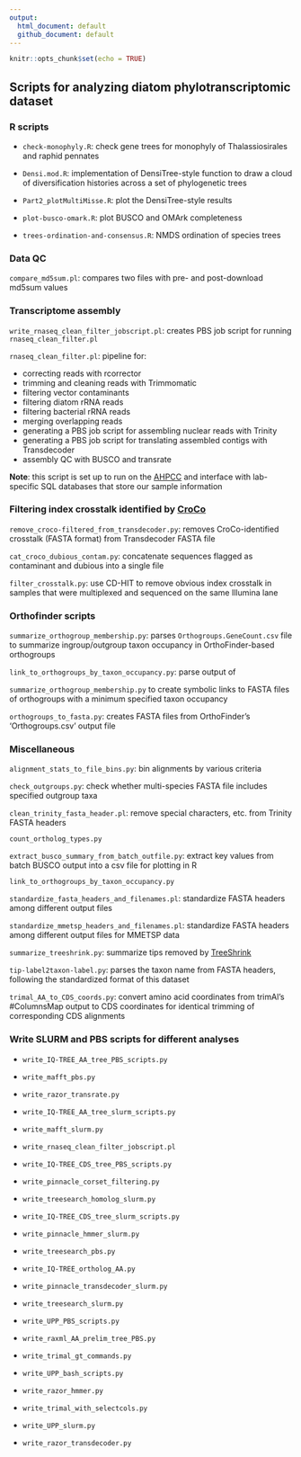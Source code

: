 ```yaml
---
output:
  html_document: default
  github_document: default
---
```


```r
knitr::opts_chunk$set(echo = TRUE)
```

## Scripts for analyzing diatom phylotranscriptomic dataset

### R scripts

  - `check-monophyly.R`: check gene trees for monophyly of Thalassiosirales and raphid pennates

  - `Densi.mod.R`: implementation of DensiTree-style function to draw a cloud of diversification histories across a set of phylogenetic trees
  
  - `Part2_plotMultiMisse.R`: plot the DensiTree-style results

  - `plot-busco-omark.R`: plot BUSCO and OMArk completeness

  - `trees-ordination-and-consensus.R`: NMDS ordination of species trees
  
### Data QC

`compare_md5sum.pl`: compares two files with pre- and post-download md5sum values


### Transcriptome assembly

`write_rnaseq_clean_filter_jobscript.pl`: creates PBS job script for running `rnaseq_clean_filter.pl`

`rnaseq_clean_filter.pl`: pipeline for:

- correcting reads with rcorrector
- trimming and cleaning reads with Trimmomatic
- filtering vector contaminants
- filtering diatom rRNA reads
- filtering bacterial rRNA reads
- merging overlapping reads
- generating a PBS job script for assembling nuclear reads with Trinity  
- generating a PBS job script for translating assembled contigs with Transdecoder
- assembly QC with BUSCO and transrate

**Note**: this script is set up to run on the [AHPCC](http://hpc.uark.edu/hpc/) and interface with lab-specific SQL databases that store our sample information


### Filtering index crosstalk identified by [CroCo](https://bmcbiol.biomedcentral.com/articles/10.1186/s12915-018-0486-7)

`remove_croco-filtered_from_transdecoder.py`: removes CroCo-identified crosstalk (FASTA format) from Transdecoder FASTA file

`cat_croco_dubious_contam.py`: concatenate sequences flagged as contaminant and dubious into a single file

`filter_crosstalk.py`: use CD-HIT to remove obvious index crosstalk in samples that were multiplexed and sequenced on the same Illumina lane


### Orthofinder scripts
`summarize_orthogroup_membership.py`: parses `Orthogroups.GeneCount.csv` file to summarize ingroup/outgroup taxon occupancy in OrthoFinder-based orthogroups

`link_to_orthogroups_by_taxon_occupancy.py`: parse output of 

`summarize_orthogroup_membership.py` to create symbolic links to FASTA files of orthogroups with a minimum specified taxon occupancy

`orthogroups_to_fasta.py`: creates FASTA files from OrthoFinder's 'Orthogroups.csv' output file

### Miscellaneous
`alignment_stats_to_file_bins.py`: bin alignments by various criteria

`check_outgroups.py`: check whether multi-species FASTA file includes specified outgroup taxa

`clean_trinity_fasta_header.pl`: remove special characters, etc. from Trinity FASTA headers

`count_ortholog_types.py`

`extract_busco_summary_from_batch_outfile.py`: extract key values from batch BUSCO output into a csv file for plotting in R

`link_to_orthogroups_by_taxon_occupancy.py`

`standardize_fasta_headers_and_filenames.pl`: standardize FASTA headers among different output files

`standardize_mmetsp_headers_and_filenames.pl`: standardize FASTA headers among different output files for MMETSP data

`summarize_treeshrink.py`: summarize tips removed by [TreeShrink](https://github.com/uym2/TreeShrink)

`tip-label2taxon-label.py`: parses the taxon name from FASTA headers, following the standardized format of this dataset

`trimal_AA_to_CDS_coords.py`: convert amino acid coordinates from trimAl's #ColumnsMap output to CDS coordinates for identical trimming of corresponding CDS alignments



### Write SLURM and PBS scripts for different analyses

- `write_IQ-TREE_AA_tree_PBS_scripts.py`

- `write_mafft_pbs.py`

- `write_razor_transrate.py`

- `write_IQ-TREE_AA_tree_slurm_scripts.py`

- `write_mafft_slurm.py`

- `write_rnaseq_clean_filter_jobscript.pl`

- `write_IQ-TREE_CDS_tree_PBS_scripts.py`

- `write_pinnacle_corset_filtering.py`

- `write_treesearch_homolog_slurm.py`

- `write_IQ-TREE_CDS_tree_slurm_scripts.py`

- `write_pinnacle_hmmer_slurm.py`

- `write_treesearch_pbs.py`

- `write_IQ-TREE_ortholog_AA.py`

- `write_pinnacle_transdecoder_slurm.py`

- `write_treesearch_slurm.py`

- `write_UPP_PBS_scripts.py`

- `write_raxml_AA_prelim_tree_PBS.py`

- `write_trimal_gt_commands.py`

- `write_UPP_bash_scripts.py`

- `write_razor_hmmer.py`

- `write_trimal_with_selectcols.py`

- `write_UPP_slurm.py`

- `write_razor_transdecoder.py`

